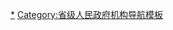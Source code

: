 {{Navbox
|name = 安徽省人民政府
|title = [[安徽省人民政府]]
|image = 
|state = {{state|collapsed}}
|above =
|bodyclass = hlist

|group1 = [[安徽省人民政府办公厅|办公厅]]
|list1 =
* [[安徽省人民政府秘书长|秘书长]]
* [[安徽省人民政府副秘书长|副秘书长]]

|group2 = 组成部门
|list2 =
* [[安徽省发展和改革委员会|发改委]]
* [[安徽省教育厅|教育厅]]
* [[安徽省科学技术厅|科技厅]]
* [[安徽省经济和信息化厅|经济和信息化厅]]
* [[安徽省民族事务委员会|民委]]
* [[安徽省公安厅|公安厅]]
* [[安徽省民政厅|民政厅]]
* [[安徽省司法厅|司法厅]]
* [[安徽省财政厅|财政厅]]
* [[安徽省人力资源和社会保障厅|人力资源社会保障厅]]
* [[安徽省自然资源厅|自然资源厅]]
* [[安徽省生态环境厅|生态环境厅]]
* [[安徽省住房和城乡建设厅|住房城乡建设厅]]
* [[安徽省交通运输厅|交通运输厅]]
* [[安徽省农业农村厅|农业农村厅]]
* [[安徽省水利厅|水利厅]]
* [[安徽省商务厅|商务厅]]
* [[安徽省文化和旅游厅|文化和旅游厅]]
* [[安徽省卫生健康委员会|卫生健康委]]
* [[安徽省退役军人事务厅|退役军人事务厅]]
* [[安徽省应急管理厅|应急厅]]
* [[安徽省审计厅|审计厅]]
* [[安徽省人民政府外事办公室|外事办]]

|group3 = 直属特设机构
|list3 =
* [[安徽省人民政府国有资产监督管理委员会|国资委]]

|group4 = 直属机构
|list4 =
* [[安徽省市场监督管理局|市场监管局]]
* [[安徽省广播电视局|广电局]]
* [[安徽省体育局|体育局]]
* [[安徽省统计局|统计局]]
* [[安徽省林业局|林业局]]
* [[安徽省医疗保障局|医保局]]
* [[安徽省省直机关事务管理局|省管局]]
* [[安徽省地方金融监督管理局|地方金融监管局]]
* [[安徽省人民防空办公室|人防办]]
* [[安徽省信访局|信访局]]
* [[安徽省扶贫开发工作办公室|扶贫办]]
* [[安徽省数据资源管理局|数据资源局]]

|group5 = 部门管理机构
|list5 =
* <sup>[[安徽省人民政府办公厅|办公厅]]</sup>[[安徽省人民政府参事室|参事室]]
* <sup>[[安徽省发展和改革委员会|发改委]]</sup>[[安徽省粮食和物资储备局|粮食和物资储备局]]
* <sup>[[安徽省发展和改革委员会|发改委]]</sup>[[安徽省能源局|能源局]]
* <sup>[[安徽省司法厅|司法厅]]</sup>[[安徽省监狱管理局|监狱管理局]]
* <sup>[[安徽省市场监督管理局|市场监管局]]</sup>[[安徽省药品监督管理局|药监局]]

|group6 = 直属事业单位
|list6 =
* [[安徽省人民政府发展研究中心|发展研究中心]]
* [[中国国际贸易促进委员会安徽省委员会|贸促会]]
* [[安徽省社会科学院|社科院]]
* [[安徽省农业科学院|农科院]]
* [[安徽省残疾人联合会|残联]]
* [[安徽广播电视台]]

|group8 = 相关政策 
|list8 = [[安徽省人民政府特殊津贴|政府特殊津贴]]

|belowstyle = text-align: center;
|below = 参考：{{cite web|url=http://www.ah.gov.cn/site/tpl/2121|title=安徽省政府机构|publisher=安徽省人民政府}}<hr />
}}<noinclude>

[[Category:安徽省人民政府|*]]
[[Category:省级人民政府机构导航模板]]
</noinclude>